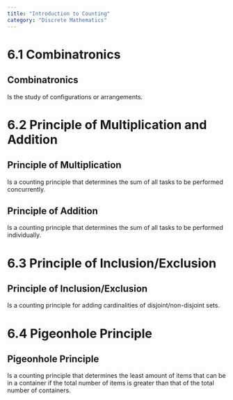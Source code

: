 ```yaml
---
title: "Introduction to Counting"
category: "Discrete Mathematics"
---
```


# 6.1 Combinatronics

## Combinatronics
Is the study of configurations or arrangements.

# 6.2 Principle of Multiplication and Addition

## Principle of Multiplication
Is a counting principle that determines the sum of all tasks to be 
performed concurrently.

## Principle of Addition
Is a counting principle that determines the sum of all tasks to be 
performed individually.

# 6.3 Principle of Inclusion/Exclusion

## Principle of Inclusion/Exclusion
Is a counting principle for adding cardinalities of disjoint/non-disjoint 
sets.

# 6.4 Pigeonhole Principle

## Pigeonhole Principle
Is a counting principle that determines the least amount of items that can 
be in a container if the total number of items is greater than that of the 
total number of containers.